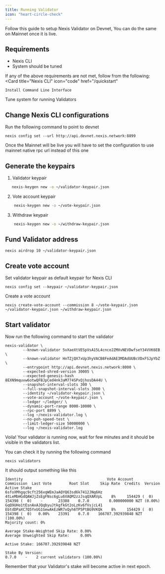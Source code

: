 ```yaml
---
title: Running Validator
icon: "heart-circle-check"
---
```

<Note>
Follow this guide to setup Nexis Validator on Devnet, You can do the same on Mainnet once it is live.
</Note>

## Requirements
- Nexis CLI
- System should be tuned

If any of the above requirements are not met, follow from the following:
<CardGroup cols={2}>
  <Card
    title="Nexis CLI"
    icon="code"
    href="/quickstart"
  >
    Install Command Line Interface
  </Card>
    <Card
    title="System Tuning"
    icon="stars"
    href="/validators/system-tuning"
  >
    Tune system for running Validators
  </Card>

</CardGroup>

## Change Nexis CLI configurations

Run the following command to point to devnet

```
nexis config set --url http://api.devnet.nexis.network:8899
```

<Note> Once the Mainnet will be live you will have to set the configuration to use mainnet native rpc url instead of this one</Note>

## Generate the keypairs


1. Validator keypair

```bash
   nexis-keygen new -o ~/validator-keypair.json
```

2. Vote account keypair

```bash
    nexis-keygen new -o ~/vote-keypair.json
```

3. Withdraw keypair

```bash
    nexis-keygen new -o ~/withdraw-keypair.json
```

## Fund Validator address

```
nexis airdrop 10 ~/validator-keypair.json
```

## Create vote account

Set validator keypair as default keypair for Nexis CLI

```
nexis config set --keypair ~/validator-keypair.json
```

Create a vote account

```
nexis create-vote-account --commission 8 ~/vote-keypair.json ~/validator-keypair.json ~/withdraw-keypair.json
```

## Start validator

Now run the following command to start the validator

```
nexis-validator \
        --known-validator 5vXaeXtVESpVsA15L4cnce2ZMXvNEVDwfseY34VVK6EB \
        --known-validator HnTZjQX7xUp3hyVACB8FeAdAE3MDAdUUBcVDxFSJpYbZ \
        --entrypoint http://api.devnet.nexis.network:8000 \
        --expected-shred-version 30005 \
        --expected-genesis-hash 8EXN9mquvw6otwQFBJpCed4nk3aM774SPxQjhosDA44U \
        --snapshot-interval-slots 300 \
        --full-snapshot-interval-slots 3000 \
        --identity ~/validator-keypair.json \
        --vote-account ~/vote-keypair.json \
        --ledger ~/ledger/ \
        --dynamic-port-range 8000-10000 \
        --rpc-port 8899 \
        --log ~/nexis-validator.log \
        --no-poh-speed-test \
        --limit-ledger-size 50000000 \
        --log ~/nexis-validator.log
```

Voila! Your validator is running now, wait for few minutes and it should be visible in the validators list.

You can check it by running the following command 

```
nexis validators
```

It should output something like this 

```
Identity                                      Vote Account                            Commission  Last Vote        Root Slot     Skip Rate  Credits  Version    Active Stake
6sfoXMhgqc9cft256xqWEmJaAQYQ63sd6k7412JNq6Hz  4tLeMbHGdQAWJjZsEgFNsc6gLu6VAQM2zzJsqQXARVpL    8%     154429 (  0)     154398 (  0)    -       23388    0.7.0         0.000000000 NZT (0.00%)
GqQ9UHo1tEsnAxAJQqbyuJtkgfkGt2oLzKv6fVsjcL41  EbtdDPaXC7Q5YxUG1GewAkEzWR7xQyh6TP5PtBG9VKQk    8%     154429 (  0)     154398 (  0)   0.00%    23391    0.7.0    166707.392939848 NZT (100.00%)
Majority count: 0%

Average Stake-Weighted Skip Rate: 0.00%
Average Unweighted Skip Rate:     0.00%

Active Stake: 166707.392939848 NZT

Stake By Version:
0.7.0    -    2 current validators (100.00%)

```

Remember that your Validator's stake will become active in next epoch.